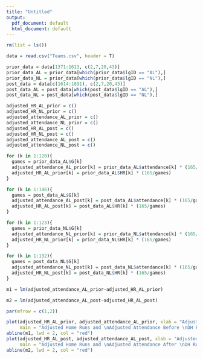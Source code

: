 ```yaml
---
title: "Untitled"
output:
  pdf_document: default
  html_document: default
---
```


```r
rm(list = ls())

data = read.csv("Teams.csv", header = T)

prior_data = data[1371:1613, c(2,7,20,43)]
prior_data_AL = prior_data[which(prior_data$lgID == "AL"),]
prior_data_NL = prior_data[which(prior_data$lgID == "NL"),]
post_data = data[c(1614:1891), c(2,7,20,43)]
post_data_AL = post_data[which(post_data$lgID == "AL"),]
post_data_NL = post_data[which(post_data$lgID == "NL"),]

adjusted_HR_AL_prior = c()
adjusted_HR_NL_prior = c()
adjusted_attendance_AL_prior = c()
adjusted_attendance_NL_prior = c()
adjusted_HR_AL_post = c()
adjusted_HR_NL_post = c()
adjusted_attendance_AL_post = c()
adjusted_attendance_NL_post = c()

for (k in 1:120){
  games = prior_data_AL$G[k]
  adjusted_attendance_AL_prior[k] = prior_data_AL$attendance[k] * (165/games)
  adjusted_HR_AL_prior[k] = prior_data_AL$HR[k] * (165/games)
}

for (k in 1:146){
  games = post_data_AL$G[k]
  adjusted_attendance_AL_post[k] = post_data_AL$attendance[k] * (165/games)
  adjusted_HR_AL_post[k] = post_data_AL$HR[k] * (165/games)
}

for (k in 1:123){
  games = prior_data_NL$G[k]
  adjusted_attendance_NL_prior[k] = prior_data_NL$attendance[k] * (165/games)
  adjusted_HR_NL_prior[k] = prior_data_NL$HR[k] * (165/games)
}

for (k in 1:132){
  games = post_data_NL$G[k]
  adjusted_attendance_NL_post[k] = post_data_NL$attendance[k] * (165/games)
  adjusted_HR_NL_post[k] = post_data_NL$HR[k] * (165/games)
}

m1 = lm(adjusted_attendance_AL_prior~adjusted_HR_AL_prior)

m2 = lm(adjusted_attendance_AL_post~adjusted_HR_AL_post)

par(mfrow = c(1,2))

plot(adjusted_HR_AL_prior, adjusted_attendance_AL_prior, xlab = "Adjusted Home Runs Prior", ylab = "Adjusted Attendance Prior",
     main = "Adjusted Home Runs and \nAdjusted Attendance Before \nDH Rule for AL", ylim = c(450000, 3000000))
abline(m1, lwd = 2, col = "red")
plot(adjusted_HR_AL_post, adjusted_attendance_AL_post, xlab = "Adjusted Home Runs Post", ylab = "Adjusted Attendance Post",
     main = "Adjusted Home Runs and \nAdjusted Attendance After \nDH Rule for AL", ylim = c(450000, 3000000))
abline(m2, lwd = 2, col = "red")

```
